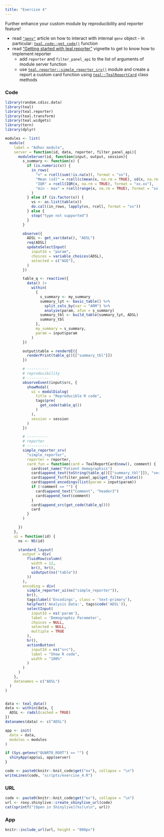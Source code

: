 ```yaml
---
title: "Exercise 4"
---
```


Further enhance your custom module by reproducibility and reporter feature!

- read [`"qenv"`](https://insightsengineering.github.io/teal.code/latest-tag/articles/qenv.html) article on how to interact with internal `qenv` object - in particular: [`teal.code::get_code()`](https://insightsengineering.github.io/teal.code/latest-tag/reference/qenv.html) function
- read ["Getting started with teal.reporter"](https://insightsengineering.github.io/teal.reporter/latest-tag/articles/teal-reporter.html) vignette to get to know how to implement reporter
  - add `reporter` and `filter_panel_api` to the list of arguments of module server function
  - use [`teal.reporter::simple_reporter_srv()`](https://insightsengineering.github.io/teal.reporter/latest-tag/reference/simple_reporter.html) module and create a report a custom card function using [`teal::TealReportCard`](https://insightsengineering.github.io/teal/latest-tag/reference/TealReportCard.html) class methods

### Code

```r
library(random.cdisc.data)
library(teal)
library(teal.reporter)
library(teal.transform)
library(teal.widgets)
library(tern)
library(dplyr)

modules <- list(
  module(
    label = "Adhoc module",
    server = function(id, data, reporter, filter_panel_api){
      moduleServer(id, function(input, output, session){
        s_summary <- function(x) {
          if (is.numeric(x)) {
            in_rows(
              "n" = rcell(sum(!is.na(x)), format = "xx"),
              "Mean (sd)" = rcell(c(mean(x, na.rm = TRUE), sd(x, na.rm = TRUE)), format = "xx.xx (xx.xx)"),
              "IQR" = rcell(IQR(x, na.rm = TRUE), format = "xx.xx"),
              "min - max" = rcell(range(x, na.rm = TRUE), format = "xx.xx - xx.xx")
            )
          } else if (is.factor(x)) {
            vs <- as.list(table(x))
            do.call(in_rows, lapply(vs, rcell, format = "xx"))
          } else {
            stop("type not supported")
          }
        }

        observe({
          ADSL <- get_var(data(), "ADSL")
          req(ADSL)
          updateSelectInput(
            inputId = "param",
            choices = variable_choices(ADSL),
            selected = c("AGE"),
          )
        })

        table_q <- reactive({
          data() |>
            within(
              {
                s_summary <- my_summary
                summary_lyt <- basic_table() %>%
                  split_cols_by(var = "ARM") %>%
                  analyze(param, afun = s_summary)
                summary_tbl <- build_table(summary_lyt, ADSL)
                summary_tbl
              },
              my_summary = s_summary,
              param = input$param
            )
        })

        output$table = renderUI({
          renderPrint(table_q()[["summary_tbl"]])
        })

        # ----------
        # reproducibility
        # ----------
        observeEvent(input$src, {
          showModal(
            ui = modalDialog(
              title = "Reproducible R code",
              tags$pre(
                get_code(table_q())
              )
            ),
            session = session
          )
        })

        # ----------
        # reporter
        # ----------
        simple_reporter_srv(
          "simple_reporter",
          reporter = reporter,
          card_fun = function(card = TealReportCard$new(), comment) {
            card$set_name("Patient demographics")
            card$append_text(toString(table_q()[["summary_tbl"]]), "verbatim")
            card$append_fs(filter_panel_api$get_filter_state())
            card$append_encodings(list(param = input$param))
            if (!comment == "") {
              card$append_text("Comment", "header3")
              card$append_text(comment)
            }
            card$append_src(get_code(table_q()))
            card
          }
        )

      })
    },
    ui = function(id) {
      ns <- NS(id)

      standard_layout(
        output = div(
          fluidRow(column(
            width = 12,
            br(), hr(),
            uiOutput(ns("table"))
          ))
        ),
        encoding = div(
          simple_reporter_ui(ns("simple_reporter")),
          br(),
          tags$label('Encodings', class = 'text-primary'),
          helpText('Analysis Data:', tags$code('ADSL')),
          selectInput(
            inputId = ns('param'),
            label = 'Demographic Parameter',
            choices = NULL,
            selected = NULL,
            multiple = TRUE
          ),
          hr(),
          actionButton(
            inputId = ns("src"),
            label = "Show R code",
            width = "100%"
          )
        )
      )
    },
    datanames = c("ADSL")
  )
)


data <- teal_data()
data <- within(data, {
  ADSL <- radsl(cached = TRUE)
})
datanames(data) <- c("ADSL")

app <- init(
  data = data,
  modules = modules
)

if (Sys.getenv("QUARTO_ROOT") == "") {
  shinyApp(app$ui, app$server)
}
```

```r
code <- paste0(knitr::knit_code$get("ex"), collapse = "\n")
writeLines(code, "scripts/exercise_4.R")
```

### URL

```r
code <- paste0(knitr::knit_code$get("ex"), collapse = "\n")
url <- roxy.shinylive::create_shinylive_url(code)
cat(sprintf("[Open in Shinylive](%s)\n\n", url))
```

### App

```r
knitr::include_url(url, height = "800px")
```
